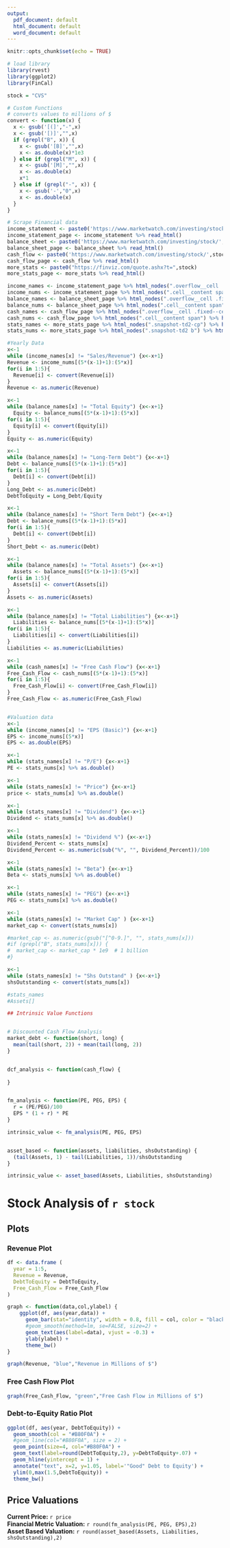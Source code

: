 ```yaml
---
output:
  pdf_document: default
  html_document: default
  word_document: default
---
```


```r
knitr::opts_chunk$set(echo = TRUE)
```

```r
# load library
library(rvest)
library(ggplot2)
library(FinCal)
```

```r
stock = "CVS"
```

```r
# Custom Functions
# converts values to millions of $
convert <- function(x) {
  x <- gsub('[(]',"-",x)
  x <- gsub('[)]',"",x)
  if (grepl("B", x)) {
    x <- gsub('[B]',"",x) 
    x <- as.double(x)*1e3
  } else if (grepl("M", x)) {
    x <- gsub('[M]',"",x)
    x <- as.double(x) 
    x*1
  } else if (grepl("-", x)) {
    x <- gsub('-',"0",x)
    x <- as.double(x)
  }
}
```

```r
# Scrape Financial data
income_statement <- paste0('https://www.marketwatch.com/investing/stock/',stock,'/financials')
income_statement_page <- income_statement %>% read_html()
balance_sheet <- paste0('https://www.marketwatch.com/investing/stock/',stock,'/financials/balance-sheet')
balance_sheet_page <- balance_sheet %>% read_html()
cash_flow <- paste0('https://www.marketwatch.com/investing/stock/',stock,'/financials/cash-flow')
cash_flow_page <- cash_flow %>% read_html()
more_stats <- paste0("https://finviz.com/quote.ashx?t=",stock)
more_stats_page <- more_stats %>% read_html()

income_names <- income_statement_page %>% html_nodes(".overflow__cell .fixed--cell") %>% html_text()
income_nums <- income_statement_page %>% html_nodes(".cell__content span") %>% html_text()
balance_names <- balance_sheet_page %>% html_nodes(".overflow__cell .fixed--cell") %>% html_text()
balance_nums <- balance_sheet_page %>% html_nodes(".cell__content span") %>% html_text()
cash_names <- cash_flow_page %>% html_nodes(".overflow__cell .fixed--cell") %>% html_text()
cash_nums <- cash_flow_page %>% html_nodes(".cell__content span") %>% html_text()
stats_names <- more_stats_page %>% html_nodes(".snapshot-td2-cp") %>% html_text()
stats_nums <- more_stats_page %>% html_nodes(".snapshot-td2 b") %>% html_text()

#Yearly Data 
x<-1
while (income_names[x] != "Sales/Revenue") {x<-x+1}
Revenue <- income_nums[(5*(x-1)+1):(5*x)]
for(i in 1:5){
  Revenue[i] <- convert(Revenue[i])
}
Revenue <- as.numeric(Revenue)

x<-1
while (balance_names[x] != "Total Equity") {x<-x+1}
  Equity <- balance_nums[(5*(x-1)+1):(5*x)]
for(i in 1:5){
  Equity[i] <- convert(Equity[i])
}
Equity <- as.numeric(Equity)

x<-1
while (balance_names[x] != "Long-Term Debt") {x<-x+1}
Debt <- balance_nums[(5*(x-1)+1):(5*x)]
for(i in 1:5){
  Debt[i] <- convert(Debt[i])
}
Long_Debt <- as.numeric(Debt)
DebtToEquity = Long_Debt/Equity

x<-1
while (balance_names[x] != "Short Term Debt") {x<-x+1}
Debt <- balance_nums[(5*(x-1)+1):(5*x)]
for(i in 1:5){
  Debt[i] <- convert(Debt[i])
}
Short_Debt <- as.numeric(Debt)

x<-1
while (balance_names[x] != "Total Assets") {x<-x+1}
  Assets <- balance_nums[(5*(x-1)+1):(5*x)]
for(i in 1:5){
  Assets[i] <- convert(Assets[i])
}
Assets <- as.numeric(Assets)

x<-1
while (balance_names[x] != "Total Liabilities") {x<-x+1}
  Liabilities <- balance_nums[(5*(x-1)+1):(5*x)]
for(i in 1:5){
  Liabilities[i] <- convert(Liabilities[i])
}
Liabilities <- as.numeric(Liabilities)

x<-1
while (cash_names[x] != "Free Cash Flow") {x<-x+1}
Free_Cash_Flow <- cash_nums[(5*(x-1)+1):(5*x)]
for(i in 1:5){
  Free_Cash_Flow[i] <- convert(Free_Cash_Flow[i])
}
Free_Cash_Flow <- as.numeric(Free_Cash_Flow)


#Valuation data
x<-1
while (income_names[x] != "EPS (Basic)") {x<-x+1}
EPS <- income_nums[(5*x)]
EPS <- as.double(EPS)

x<-1
while (stats_names[x] != "P/E") {x<-x+1}
PE <- stats_nums[x] %>% as.double()

x<-1
while (stats_names[x] != "Price") {x<-x+1}
price <- stats_nums[x] %>% as.double()

x<-1
while (stats_names[x] != "Dividend") {x<-x+1}
Dividend <- stats_nums[x] %>% as.double()

x<-1
while (stats_names[x] != "Dividend %") {x<-x+1}
Dividend_Percent <- stats_nums[x]
Dividend_Percent <- as.numeric(sub("%", "", Dividend_Percent))/100

x<-1
while (stats_names[x] != "Beta") {x<-x+1}
Beta <- stats_nums[x] %>% as.double()

x<-1
while (stats_names[x] != "PEG") {x<-x+1}
PEG <- stats_nums[x] %>% as.double()

x<-1
while (stats_names[x] != "Market Cap" ) {x<-x+1}
market_cap <- convert(stats_nums[x])

#market_cap <- as.numeric(gsub("[^0-9.]", "", stats_nums[x]))
#if (grepl("B", stats_nums[x])) {
#  market_cap <- market_cap * 1e9  # 1 billion
#}

x<-1
while (stats_names[x] != "Shs Outstand" ) {x<-x+1}
shsOutstanding <- convert(stats_nums[x])
```

```r
#stats_names
#Assets[]
```


```r
## Intrinsic Value Functions


# Discounted Cash Flow Analysis
market_debt <- function(short, long) {
  mean(tail(short, 2)) + mean(tail(long, 2))
}


dcf_analysis <- function(cash_flow) {
  
}


fm_analysis <- function(PE, PEG, EPS) {
  r = (PE/PEG)/100
  EPS * (1 + r) * PE
}

intrinsic_value <- fm_analysis(PE, PEG, EPS)


asset_based <- function(assets, liabilities, shsOutstanding) {
  (tail(Assets, 1) - tail(Liabilities, 1))/shsOutstanding
}

intrinsic_value <- asset_based(Assets, Liabilities, shsOutstanding)

```


# Stock Analysis of `r stock`

## Plots

### Revenue Plot  
```r
df <- data.frame (
  year = 1:5,
  Revenue = Revenue,
  DebtToEquity = DebtToEquity,
  Free_Cash_Flow = Free_Cash_Flow
)
```
```r
graph <- function(data,col,ylabel) {
    ggplot(df, aes(year,data)) +
      geom_bar(stat="identity", width = 0.8, fill = col, color = "black", alpha = 0.8) +
      #geom_smooth(method=lm, se=FALSE, size=2) +
      geom_text(aes(label=data), vjust = -0.3) +
      ylab(ylabel) +
      theme_bw()
}

graph(Revenue, "blue","Revenue in Millions of $")

```


### Free Cash Flow Plot  

```r
graph(Free_Cash_Flow, "green","Free Cash Flow in Millions of $")
```

### Debt-to-Equity Ratio Plot  
```r
ggplot(df, aes(year, DebtToEquity)) +
  geom_smooth(col = "#B80F0A") +
  #geom_line(col="#B80F0A", size = 2) +
  geom_point(size=4, col="#B80F0A") +
  geom_text(label=round(DebtToEquity,2), y=DebtToEquity+.07) +
  geom_hline(yintercept = 1) +
  annotate("text", x=2, y=1.05, label='"Good" Debt to Equity') +
  ylim(0,max(1.5,DebtToEquity)) +
  theme_bw()
```

## Price Valuations

**Current Price:** `r price`  
**Financial Metric Valuation:** `r round(fm_analysis(PE, PEG, EPS),2)`  
**Asset Based Valuation:** `r round(asset_based(Assets, Liabilities, shsOutstanding),2)`

